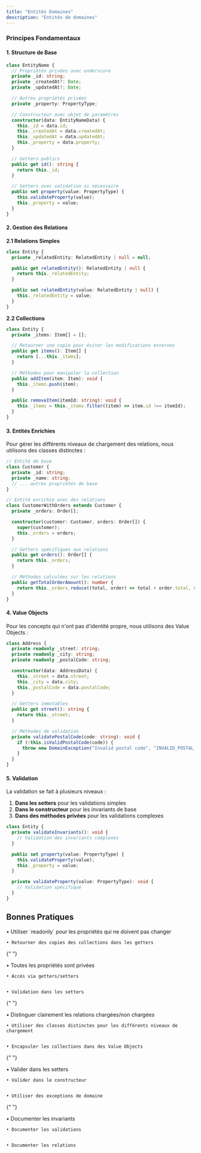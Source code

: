 ```yaml
---
title: "Entités Domaines"
description: "Entités de domaines"
---
```


### Principes Fondamentaux

#### 1. Structure de Base

```typescript
class EntityName {
  // Propriétés privées avec underscore
  private _id: string;
  private _createdAt?: Date;
  private _updatedAt?: Date;

  // Autres propriétés privées
  private _property: PropertyType;

  // Constructeur avec objet de paramètres
  constructor(data: EntityNameData) {
    this._id = data.id;
    this._createdAt = data.createdAt;
    this._updatedAt = data.updatedAt;
    this._property = data.property;
  }

  // Getters publics
  public get id(): string {
    return this._id;
  }

  // Setters avec validation si nécessaire
  public set property(value: PropertyType) {
    this.validateProperty(value);
    this._property = value;
  }
}
```

#### 2. Gestion des Relations

**2.1 Relations Simples**

```typescript
class Entity {
  private _relatedEntity: RelatedEntity | null = null;

  public get relatedEntity(): RelatedEntity | null {
    return this._relatedEntity;
  }

  public set relatedEntity(value: RelatedEntity | null) {
    this._relatedEntity = value;
  }
}
```

**2.2 Collections**

```typescript
class Entity {
  private _items: Item[] = [];

  // Retourner une copie pour éviter les modifications externes
  public get items(): Item[] {
    return [...this._items];
  }

  // Méthodes pour manipuler la collection
  public addItem(item: Item): void {
    this._items.push(item);
  }

  public removeItem(itemId: string): void {
    this._items = this._items.filter((item) => item.id !== itemId);
  }
}
```

#### 3. Entités Enrichies

Pour gérer les différents niveaux de chargement des relations, nous utilisons des classes distinctes :

```typescript
// Entité de base
class Customer {
  private _id: string;
  private _name: string;
  // ... autres propriétés de base
}

// Entité enrichie avec des relations
class CustomerWithOrders extends Customer {
  private _orders: Order[];

  constructor(customer: Customer, orders: Order[]) {
    super(customer);
    this._orders = orders;
  }

  // Getters spécifiques aux relations
  public get orders(): Order[] {
    return this._orders;
  }

  // Méthodes calculées sur les relations
  public getTotalOrderAmount(): number {
    return this._orders.reduce((total, order) => total + order.total, 0);
  }
}
```

#### 4. Value Objects

Pour les concepts qui n'ont pas d'identité propre, nous utilisons des Value Objects :

```typescript
class Address {
  private readonly _street: string;
  private readonly _city: string;
  private readonly _postalCode: string;

  constructor(data: AddressData) {
    this._street = data.street;
    this._city = data.city;
    this._postalCode = data.postalCode;
  }

  // Getters immutables
  public get street(): string {
    return this._street;
  }

  // Méthodes de validation
  private validatePostalCode(code: string): void {
    if (!this.isValidPostalCode(code)) {
      throw new DomainException("Invalid postal code", "INVALID_POSTAL_CODE");
    }
  }
}
```

#### 5. Validation

La validation se fait à plusieurs niveaux :

1. **Dans les setters** pour les validations simples
2. **Dans le constructeur** pour les invariants de base
3. **Dans des méthodes privées** pour les validations complexes

```typescript
class Entity {
  private validateInvariants(): void {
    // Validation des invariants complexes
  }

  public set property(value: PropertyType) {
    this.validateProperty(value);
    this._property = value;
  }

  private validateProperty(value: PropertyType): void {
    // Validation spécifique
  }
}
```

## Bonnes Pratiques

<AccordionGroup>
  <Accordion icon="lock" title="Immutabilité">
    • Utiliser `readonly` pour les propriétés qui ne doivent pas changer

    • Retourner des copies des collections dans les getters

  </Accordion>

{" "}

  <Accordion icon="shield" title="Encapsulation">
    • Toutes les propriétés sont privées

    • Accès via getters/setters


    • Validation dans les setters

  </Accordion>

{" "}

  <Accordion icon="diagram-project" title="Relations">
    • Distinguer clairement les relations chargées/non chargées

    • Utiliser des classes distinctes pour les différents niveaux de chargement


    • Encapsuler les collections dans des Value Objects

  </Accordion>

{" "}

  <Accordion icon="check" title="Validation">
    • Valider dans les setters

    • Valider dans le constructeur


    • Utiliser des exceptions de domaine

  </Accordion>

{" "}

  <Accordion icon="book" title="Documentation">
    • Documenter les invariants

    • Documenter les validations


    • Documenter les relations

  </Accordion>
</AccordionGroup>
